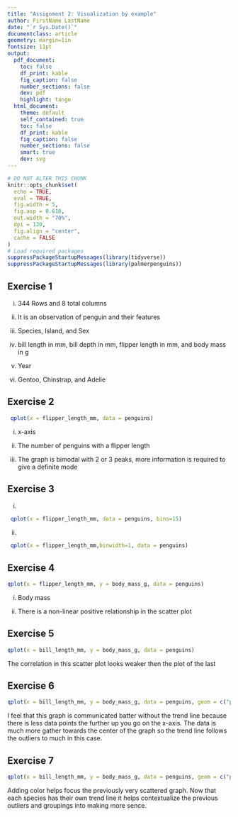 ```yaml
---
title: "Assignment 2: Visualization by example"
author: FirstName LastName
date: "`r Sys.Date()`"
documentclass: article
geometry: margin=1in
fontsize: 11pt
output:
  pdf_document:
    toc: false
    df_print: kable
    fig_caption: false
    number_sections: false
    dev: pdf
    highlight: tango
  html_document:
    theme: default
    self_contained: true
    toc: false
    df_print: kable
    fig_caption: false
    number_sections: false
    smart: true
    dev: svg
---
```


```r
# DO NOT ALTER THIS CHUNK
knitr::opts_chunk$set(
  echo = TRUE,
  eval = TRUE,
  fig.width = 5,
  fig.asp = 0.618,
  out.width = "70%",
  dpi = 120,
  fig.align = "center",
  cache = FALSE
)
# Load required packages
suppressPackageStartupMessages(library(tidyverse))
suppressPackageStartupMessages(library(palmerpenguins))
```

## Exercise 1

i. 344 Rows and 8 total columns

ii. It is an observation of penguin and their features

iii. Species, Island, and Sex

iv. bill length in mm, bill depth in mm, flipper length in mm, and body mass in g

v. Year

vi. Gentoo, Chinstrap, and Adelie


## Exercise 2

```r
 qplot(x = flipper_length_mm, data = penguins)
```

i. x-axis

ii. The number of penguins with a flipper length

iii. The graph is bimodal with 2 or 3 peaks, more information is required to give a definite mode


## Exercise 3

i.
```r
 qplot(x = flipper_length_mm, data = penguins, bins=15)
```

ii.
```r
 qplot(x = flipper_length_mm,binwidth=1, data = penguins)
```

## Exercise 4

```r
qplot(x = flipper_length_mm, y = body_mass_g, data = penguins)
```

i. Body mass

ii. There is a non-linear positive relationship in the scatter plot

## Exercise 5

```r
qplot(x = bill_length_mm, y = body_mass_g, data = penguins)
```
The correlation in this scatter plot looks weaker then the plot of the last


## Exercise 6

```r
qplot(x = bill_length_mm, y = body_mass_g, data = penguins, geom = c("point", "smooth"), method = "lm")
```
I feel that this graph is communicated batter without the trend line because there is less data points the further up you go on the x-axis. The data is much more gather towards the center of the graph so the trend line follows the outliers to much in this case.

## Exercise 7

```r
qplot(x = bill_length_mm, y = body_mass_g, data = penguins, geom = c("point", "smooth"), color = species, method = "lm")
```
Adding color helps focus the previously very scattered graph. Now that each species has their own trend line it helps contextualize the previous outliers and groupings into making more sence.

